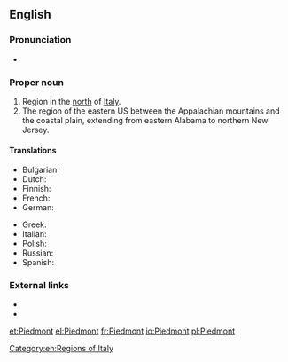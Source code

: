 {{also|piedmont}}
==English==
{{wikipedia}}

===Pronunciation===
{{rfap|UK|UK}}
*{{audio|En-us-Piedmont.ogg|Audio (US)|lang=en}}

===Proper noun===
{{en-proper noun}}

# Region in the [[north]] of [[Italy]].
# The region of the eastern US between the Appalachian mountains and the coastal plain, extending from eastern Alabama to northern New Jersey.

====Translations====
{{trans-top|region}}
* Bulgarian: {{t|bg|Пиемонт}}
* Dutch: {{t|nl|piemonte}}
* Finnish: {{t|fi|Piemonte}}
* French: {{t+|fr|Piémont|m}}
* German: {{t+|de|Piemont|n}}
{{trans-mid}}
* Greek: {{t+|el|Πεδεμόντιο|n|tr=Pedemóntio|sc=Grek}}
* Italian: {{t+|it|Piemonte|m}}
* Polish: {{t+|pl|Piemont|m}}
* Russian: {{t|ru|Пьемонт|m|sc=Cyrl}}
* Spanish: {{t+|es|Piamonte|m}}
{{trans-bottom}}

===External links===
* {{pedia}}
* {{pedia|Piedmont (United States)}}

[[Category:en:Regions of Italy]]

[[et:Piedmont]]
[[el:Piedmont]]
[[fr:Piedmont]]
[[io:Piedmont]]
[[pl:Piedmont]]